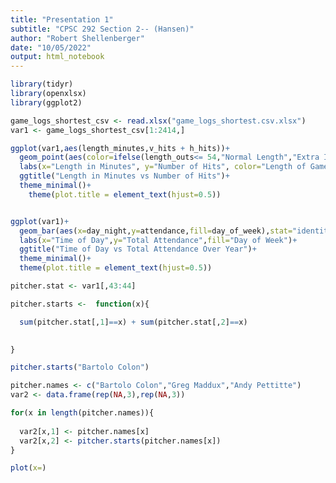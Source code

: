 ---
title: "Presentation 1"
subtitle: "CPSC 292 Section 2-- (Hansen)"
author: "Robert Shellenberger"
date: "10/05/2022"
output: html_notebook
---

```{r}
library(tidyr)
library(openxlsx)
library(ggplot2)

game_logs_shortest_csv <- read.xlsx("game_logs_shortest.csv.xlsx")
var1 <- game_logs_shortest_csv[1:2414,]

```

```{r}


ggplot(var1,aes(length_minutes,v_hits + h_hits))+
  geom_point(aes(color=ifelse(length_outs<= 54,"Normal Length","Extra Innings")))+
  labs(x="Length in Minutes", y="Number of Hits", color="Length of Game")+
  ggtitle("Length in Minutes vs Number of Hits")+
  theme_minimal()+
    theme(plot.title = element_text(hjust=0.5))



```

```{r}

ggplot(var1)+
  geom_bar(aes(x=day_night,y=attendance,fill=day_of_week),stat="identity")+
  labs(x="Time of Day",y="Total Attendance",fill="Day of Week")+
  ggtitle("Time of Day vs Total Attendance Over Year")+
  theme_minimal()+
  theme(plot.title = element_text(hjust=0.5))


```

```{r}
pitcher.stat <- var1[,43:44]

pitcher.starts <-  function(x){

  sum(pitcher.stat[,1]==x) + sum(pitcher.stat[,2]==x)

  
}

pitcher.starts("Bartolo Colon")

pitcher.names <- c("Bartolo Colon","Greg Maddux","Andy Pettitte")
var2 <- data.frame(rep(NA,3),rep(NA,3))

for(x in length(pitcher.names)){
  
  var2[x,1] <- pitcher.names[x]
  var2[x,2] <- pitcher.starts(pitcher.names[x])
}


```

```{r}

plot(x=)

```
